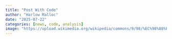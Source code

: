 ```yaml
---
title: "Post With Code"
author: "Harlow Malloc"
date: "2025-07-22"
categories: [news, code, analysis]
image: "https://upload.wikimedia.org/wikipedia/commons/9/98/%EC%98%88%EC%A0%9C.png"
---
```



